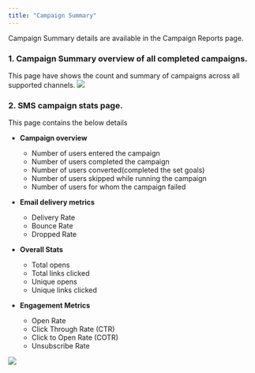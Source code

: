 ```yaml
---
title: "Campaign Summary"
---
```


Campaign Summary details are available in the Campaign Reports page.

### 1. Campaign Summary overview of all completed campaigns.  

This page have shows the count and summary of campaigns across all supported channels.
![](/images/campaign-summary-1.png)

### 2. SMS campaign stats page.

This page contains the below details
- **Campaign overview**
    - Number of users entered the campaign
    - Number of users completed the campaign
    - Number of users converted(completed the set goals)
    - Number of users skipped while running the campaign
    - Number of users for whom the campaign failed

- **Email delivery metrics**
    - Delivery Rate
    - Bounce Rate
    - Dropped Rate

- **Overall Stats**
    - Total opens
    - Total links clicked
    - Unique opens
    - Unique links clicked

- **Engagement Metrics**
    - Open Rate
    - Click Through Rate (CTR)
    - Click to Open Rate (COTR)
    - Unsubscribe Rate

![](/images/campaign-summary-2.png)
